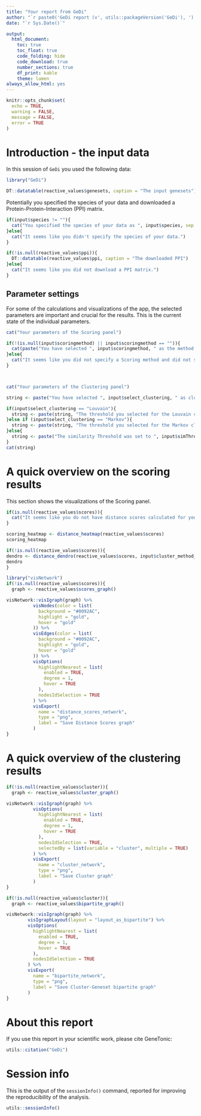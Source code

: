```yaml
---
title: "Your report from GeDi"
author: "`r paste0('GeDi report (v', utils::packageVersion('GeDi'), ')')`"
date: "`r Sys.Date()`"

output: 
  html_document:
    toc: true
    toc_float: true
    code_folding: hide
    code_download: true
    number_sections: true
    df_print: kable
    theme: lumen
always_allow_html: yes
---
```


```r
knitr::opts_chunk$set(
  echo = TRUE, 
  warning = FALSE, 
  message = FALSE,
  error = TRUE
)
```


# Introduction - the input data
In this session of `GeDi` you used the following data:

```r
library("GeDi")
```


```r
DT::datatable(reactive_values$genesets, caption = "The input genesets")
```

Potentially you specified the species of your data and downloaded a Protein-Protein-Interaction (PPI) matrix. 

```r
if(input$species != ""){
  cat("You specified the species of your data as ", input$species, sep = "")
}else{
  cat("It seems like you didn't specify the species of your data.")
}

if(!is.null(reactive_values$ppi)){
  DT::datatable(reactive_values$ppi, caption = "The downloaded PPI")
}else{
  cat("It seems like you did not download a PPI matrix.")
}
```


## Parameter settings 

For some of the calculations and visualizations of the app, the selected parameters are important and crucial for the results. This is the current state of the individual parameters.

```r
cat("Your parameters of the Scoring panel")

if(!(is.null(input$scoringmethod) || input$scoringmethod == "")){
  cat(paste("You have selected ", input$scoringmethod, " as the method to calculate the distance scores of your datasets. \nFor the clustering method in the dendrogram, you have selected ", input$cluster_method_dendro, ". \nAnd for threshold for the Scoring Network was set to ", input$similarityScores, ".",   sep = ""))
}else{
  cat("It seems like you did not specify a Scoring method and did not score your data.")
}



cat("Your parameters of the Clustering panel")

string <- paste("You have selected ", input$select_clustering, " as clustering method. \n", sep = "")

if(input$select_clustering == "Louvain"){
  string <- paste(string, "The threshold you selected for the Louvain clustering was set to ", input$louvain_threshold , ".", sep = "")
}else if (input$select_clustering == "Markov"){
  string <- paste(string, "The threshold you selected for the Markov clustering was set to ", input$markov_threshold , ".",  sep = "")
}else{
  string <- paste("The similarity Threshold was set to ", input$simThreshold, ".\nThe membership Threshold was set to ", input$memThreshold, ". \nThe clustering Threshold was set to ", input$clustThreshold, ".", sep = "")
}
cat(string)
```

# A quick overview on the scoring results

This section shows the visualizations of the Scoring panel.

```r

if(is.null(reactive_values$scores)){
  cat("It seems like you do not have distance scores calculated for your data.")
}

scoring_heatmap <- distance_heatmap(reactive_values$scores)
scoring_heatmap
```

```r
if(!is.null(reactive_values$scores)){
dendro <- distance_dendro(reactive_values$scores, input$cluster_method_dendro)
dendro
}
```

```r
library("visNetwork")
if(!is.null(reactive_values$scores)){
  graph <- reactive_values$scores_graph()

visNetwork::visIgraph(graph) %>%
          visNodes(color = list(
            background = "#0092AC",
            highlight = "gold",
            hover = "gold"
          )) %>%
          visEdges(color = list(
            background = "#0092AC",
            highlight = "gold",
            hover = "gold"
          )) %>%
          visOptions(
            highlightNearest = list(
              enabled = TRUE,
              degree = 1,
              hover = TRUE
            ),
            nodesIdSelection = TRUE
          ) %>%
          visExport(
            name = "distance_scores_network",
            type = "png",
            label = "Save Distance Scores graph"
          )
}
```


# A quick overview of the clustering results

```r
if(!is.null(reactive_values$cluster)){
  graph <- reactive_values$cluster_graph()

visNetwork::visIgraph(graph) %>%
          visOptions(
            highlightNearest = list(
              enabled = TRUE,
              degree = 1,
              hover = TRUE
            ),
            nodesIdSelection = TRUE,
            selectedBy = list(variable = "cluster", multiple = TRUE)
          ) %>%
          visExport(
            name = "cluster_network",
            type = "png",
            label = "Save Cluster graph"
          )
}
```

```r
if(!is.null(reactive_values$cluster)){
  graph <- reactive_values$bipartite_graph()

visNetwork::visIgraph(graph) %>%
        visIgraphLayout(layout = "layout_as_bipartite") %>%
        visOptions(
          highlightNearest = list(
            enabled = TRUE,
            degree = 1,
            hover = TRUE
          ),
          nodesIdSelection = TRUE
        ) %>%
        visExport(
          name = "bipartite_network",
          type = "png",
          label = "Save Cluster-Geneset bipartite graph"
        )
}
```


# About this report

If you use this report in your scientific work, please cite GeneTonic:

```r
utils::citation("GeDi")
```


# Session info {-}

This is the output of the `sessionInfo()` command, reported for improving the reproducibility of the analysis.

```r
utils::sessionInfo()
```

